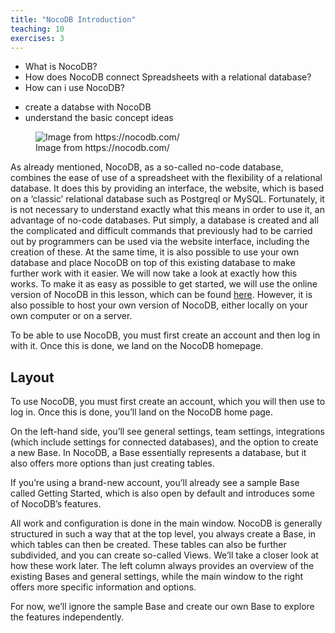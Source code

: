 ```yaml
---
title: "NocoDB Introduction"
teaching: 10
exercises: 3
---
```


:::::::::::::::::::::::::::::::::::::: questions

- What is NocoDB?
- How does NocoDB connect Spreadsheets with a relational database?
- How can i use NocoDB?

::::::::::::::::::::::::::::::::::::::::::::::::

::::::::::::::::::::::::::::::::::::: objectives

- create a databse with NocoDB
- understand the basic concept ideas

::::::::::::::::::::::::::::::::::::::::::::::::


![Image from https://nocodb.com/](fig/nocodb.png)

As already mentioned, NocoDB, as a so-called no-code database, combines the ease of use of a spreadsheet 
with the flexibility of a relational database. It does this by providing an interface, the website, 
which is based on a ‘classic’ relational database such as Postgreql or MySQL. Fortunately, it is not necessary 
to understand exactly what this means in order to use it, an advantage of no-code databases. Put simply, 
a database is created and all the complicated and difficult commands that previously had to be carried out by 
programmers can be used via the website interface, including the creation of these. At the same time, 
it is also possible to use your own database and place NocoDB on top of this existing database to make 
further work with it easier. We will now take a look at exactly how this works. 
To make it as easy as possible to get started, we will use the online version of NocoDB in this lesson, 
which can be found [here](https://app.nocodb.com/). However, it is also possible to host your own version 
of NocoDB, either locally on your own computer or on a server. 

To be able to use NocoDB, you must first create an account and then log in with it. Once this is done, 
we land on the NocoDB homepage.


## Layout

To use NocoDB, you must first create an account, which you will then use to log in. Once this is done, 
you’ll land on the NocoDB home page.

On the left-hand side, you’ll see general settings, team settings, integrations (which include settings 
for connected databases), and the option to create a new Base. In NocoDB, a Base essentially represents a 
database, but it also offers more options than just creating tables.

If you're using a brand-new account, you’ll already see a sample Base called Getting Started, which is also 
open by default and introduces some of NocoDB’s features.

All work and configuration is done in the main window. NocoDB is generally structured in such a way that at 
the top level, you always create a Base, in which tables can then be created. These tables can also be further 
subdivided, and you can create so-called Views. We'll take a closer look at how these work later. The left 
column always provides an overview of the existing Bases and general settings, while the main window to 
the right offers more specific information and options.

For now, we’ll ignore the sample Base and create our own Base to explore the features independently.